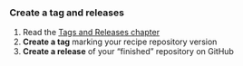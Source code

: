 ### Create a tag and releases

1. Read the [Tags and Releases chapter](https://lennartwittkuhn.com/version-control-book/chapters/tags-and-releases.html)
1. **Create a tag** marking your recipe repository version
1. **Create a release** of your "finished" repository on GitHub
